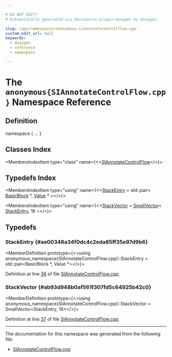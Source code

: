 ```yaml
---

# DO NOT EDIT!
# Automatically generated via docusaurus-plugin-doxygen by Doxygen.

slug: /api/namespaces/anonymous-siannotatecontrolflow-cpp-
custom_edit_url: null
keywords:
  - doxygen
  - reference
  - namespace

---
```





# The `anonymous{SIAnnotateControlFlow.cpp}` Namespace Reference

<DoxygenPage pluginConfig={pluginConfig}>



## Definition

<CodeBlock>namespace &#123; ... &#125;</CodeBlock>

## Classes Index

<MembersIndex>

<MembersIndexItem
  type="class"
  name={<><a href="/docs/api/classes/anonymous-namespace-siannotatecontrolflow-cpp-/siannotatecontrolflow">SIAnnotateControlFlow</a></>}>
</MembersIndexItem>

</MembersIndex>

## Typedefs Index

<MembersIndex>

<MembersIndexItem
  type="using"
  name={<><a href="#ae00348a34f0dc4c2eda85ff35e97d9b6">StackEntry</a> = std::pair&lt; <a href="/docs/api/classes/llvm/basicblock">BasicBlock</a> &#42;, <a href="/docs/api/classes/llvm/value">Value</a> &#42; &gt;</>}>
</MembersIndexItem>

<MembersIndexItem
  type="using"
  name={<><a href="#ab93d948b0af561f307fd5c64925b42c0">StackVector</a> = <a href="/docs/api/classes/llvm/smallvector">SmallVector</a>&lt; <a href="#ae00348a34f0dc4c2eda85ff35e97d9b6">StackEntry</a>, 16 &gt;</>}>
</MembersIndexItem>

</MembersIndex>


<SectionDefinition>

## Typedefs

### StackEntry {#ae00348a34f0dc4c2eda85ff35e97d9b6}

<MemberDefinition
  prototype={<>using anonymous&#95;namespace&#123;SIAnnotateControlFlow.cpp&#125;::StackEntry =  std::pair&lt;BasicBlock &#42;, Value &#42;&gt;</>}>

Definition at line <a href="/docs/api/files/lib/lib/target/lib/target/amdgpu/siannotatecontrolflow-cpp/#l00036">36</a> of file <a href="/docs/api/files/lib/lib/target/lib/target/amdgpu/siannotatecontrolflow-cpp">SIAnnotateControlFlow.cpp</a>.
</MemberDefinition>

### StackVector {#ab93d948b0af561f307fd5c64925b42c0}

<MemberDefinition
  prototype={<>using anonymous&#95;namespace&#123;SIAnnotateControlFlow.cpp&#125;::StackVector =  SmallVector&lt;StackEntry, 16&gt;</>}>

Definition at line <a href="/docs/api/files/lib/lib/target/lib/target/amdgpu/siannotatecontrolflow-cpp/#l00037">37</a> of file <a href="/docs/api/files/lib/lib/target/lib/target/amdgpu/siannotatecontrolflow-cpp">SIAnnotateControlFlow.cpp</a>.
</MemberDefinition>

</SectionDefinition>

<hr/>

The documentation for this namespace was generated from the following file:

<ul>
<li><a href="/docs/api/files/lib/lib/target/lib/target/amdgpu/siannotatecontrolflow-cpp">SIAnnotateControlFlow.cpp</a></li>
</ul>

</DoxygenPage>
